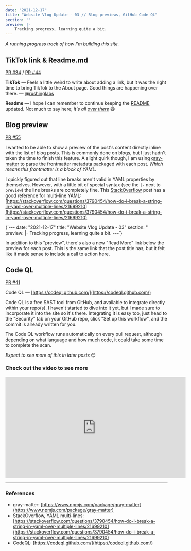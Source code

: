 ```yaml
---
date: "2021-12-17"
title: "Website Vlog Update - 03 // Blog previews, GitHub Code QL"
section: ''
preview: |-
    Tracking progress, learning quite a bit.
---
```


_A running progress track of how I'm building this site._

## TikTok link & Readme.md

[PR #34](https://github.com/meddlin/rushinglabs-blog-nextjs/pull/34) / [PR #44](https://github.com/meddlin/rushinglabs-blog-nextjs/pull/44)

**TikTok** &mdash; Feels a little weird to write about adding a link, but it was the right time to bring TikTok to 
the About page. Good things are happening over there. &mdash; [@rushinglabs](https://www.tiktok.com/@rushinglabs?lang=en)

**Readme** &mdash; I hope I can remember to continue keeping the [README](https://github.com/meddlin/rushinglabs-blog-nextjs#readme) 
updated. Not much to say here; _it's all [over there](https://github.com/meddlin/rushinglabs-blog-nextjs#readme)_ 😅

<CenteredImage 
    srcUrl="https://meddlin-web.s3.us-east-2.amazonaws.com/2021-12_site-vlog-03/screenshot_tiktok-icon.png"
    height="175"
    width="674"
    alt="social icons with TikTok circled"
    caption="Check the About page!"
/>

## Blog preview

[PR #55](https://github.com/meddlin/rushinglabs-blog-nextjs/pull/55)

I wanted to be able to show a preview of the post's content directly inline with the list of blog posts. This is 
commonly done on blogs, but I just hadn't taken the time to finish this feature. A slight quirk though,
I am using [gray-matter](https://www.npmjs.com/package/gray-matter) to parse the frontmatter metadata packaged 
with each post. _Which means this frontmatter is a block of YAML._

I quickly figured out that line breaks aren't valid in YAML properties by themselves. However, with a little 
bit of special syntax (see the `|-` next to `preview`) the line breaks are completely fine. This 
[StackOverflow](https://stackoverflow.com/questions/3790454/how-do-i-break-a-string-in-yaml-over-multiple-lines/21699210) 
post has a good reference for multi-line YAML: 
[https://stackoverflow.com/questions/3790454/how-do-i-break-a-string-in-yaml-over-multiple-lines/21699210](https://stackoverflow.com/questions/3790454/how-do-i-break-a-string-in-yaml-over-multiple-lines/21699210)

<MyHighlighter language="bash">
{`---
date: "2021-12-17"
title: "Website Vlog Update - 03"
section: ''
preview: |-
    Tracking progress, learning quite a bit.
---`}
</MyHighlighter>


In addition to this "preview", there's also a new "Read More" link below the preview for each post. This is the 
same link that the post title has, but it felt like it made sense to include a call to action here.

<CenteredImage 
    srcUrl="https://meddlin-web.s3.us-east-2.amazonaws.com/2021-12_site-vlog-03/screenshot_blog-preview.png"
    height="376"
    width="793"
    alt="screenshot of blog post with pen marking"
    caption="The preview and 'Read More' link are on every post listing now."
/>

## Code QL

[PR #41](https://github.com/meddlin/rushinglabs-blog-nextjs/pull/41)

Code QL &mdash; [https://codeql.github.com/](https://codeql.github.com/)

Code QL is a free SAST tool from GitHub, and available to integrate directly within your repo(s). I 
haven't started to dive into it yet, but I made sure to incorporate it into the site so it's there. Integrating it 
is easy too, just head to the "Security" tab on your GitHub repo, click "Set up this workflow", and the commit 
is already written for you.

The Code QL workflow runs automatically on every pull request, although depending on what language and how much 
code, it could take some time to complete the scan.

_Expect to see more of this in later posts_ 😊

<CenteredImage 
    srcUrl="https://meddlin-web.s3.us-east-2.amazonaws.com/2021-12_site-vlog-03/screenshot_codeql.png"
    height="344"
    width="882"
    alt="screenshot of Code QL workflow on GitHub"
    caption="You can find this on the 'Security' tab for GitHub repos."
/>

### Check out the video to see more

<iframe width="560" height="315" src="https://www.youtube.com/embed/UBrNO4va02M" title="YouTube video player" 
frameborder="0" allow="accelerometer; autoplay; clipboard-write; encrypted-media; gyroscope; picture-in-picture" 
allowfullscreen></iframe>

<hr />

### References

- gray-matter: [https://www.npmjs.com/package/gray-matter](https://www.npmjs.com/package/gray-matter)
- StackOverflow, YAML multi-lines: [https://stackoverflow.com/questions/3790454/how-do-i-break-a-string-in-yaml-over-multiple-lines/21699210](https://stackoverflow.com/questions/3790454/how-do-i-break-a-string-in-yaml-over-multiple-lines/21699210)
- CodeQL: [https://codeql.github.com/](https://codeql.github.com/)